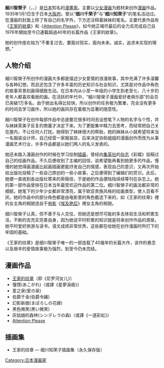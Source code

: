 {{漫畫}}
'''細川智榮子'''（{{lang-ja|細川智栄子}}，{{lang|ja|ほそかわ ちえこ}}，{{bd|1935年|1月1日}}）是[[日本|日本]]知名的[[漫畫家|漫畫家]]。主要以[[少女漫画|少女漫画]]为题材来创作[[漫画|漫画]]作品。1935年1月1日生于日本[[大阪府|大阪府]]。曾以“'''细川千荣子'''”与“'''细川知荣子'''”的笔名活动过。在漫画的封面上除了有自己的名字外，下方还注释着妹妹的笔名。主要代表作品有《[[王家的紋章|王家的紋章]]》和《[[Attention_Please|Attention Please]]》，如今她正竭尽最后的全力去完成自己自1976年開始至今已連載超過40年的长篇作品《王家的紋章》。

她的创作座右铭为“不重复过去，要面对现实，面向未来。诚实，追求未实现的理想。”

== 人物介绍 ==
細川智榮子所创作的漫画大多都是描述少女爱情的浪漫故事，其中充满了许多温馨与各种幻想，而且还包含了许多丰富的历史知识与社会知识，尤其是对作品中角色的故事背景刻画得细致生动。在日本内从小至一年级的小学生到老至七、八十岁的老年人都喜欢看她的画。在活跃的年代中，“細川智榮子漫画爱好者俱乐部”的会员已突破1万多名。由于她出名得比较快，所以创作的任务极为繁重，完全没有更多的时间去学习画作，所以她的画风存在着极为显著的随意性。

細川智榮子在创作每部作品中总是要花很多时间去设想笔下人物的名字与个性，并与妹妹芙美子反复的商量才决定下来。为了更能集中精力去思考，而经常把自己关在屋内，不让任何人打扰。她得到了妹妹很大的帮助，她的妹妹从小就希望将来当一名服装设计师，自己经营一家服装店，后来决定协助姐姐的漫画创作而改为从事漫画艺术行业，许多作品都是以她们两人的名义发表的。

她还未踏入漫画创作的时候在学习绘制[[插画|插画]]，曾经向[[集英社|集英社]]的[[杂志|杂志]]《彩蝶》投稿过自己的绘画作品，不久后便收到了主编的回信，说希望能再看到她更多的作品，慢慢的她觉得画漫画比起画插画更能抒发自己的情感，表现自己的意识，又再次开始给出版社投稿了一些自己原创的一些小故事，之后便得到了编辑们的赏识。此后，她便一直收到各出版社寄来的索稿信，于是她的作品便陆陆续续等刊在杂志上。她的第一部作品曾排在日本当年最受欢迎作品的第二位。细川智榮子的画法都非常的细腻，她笔下的少年少女都非常漂亮，属于欧亚贵族风格的绘画类型，使人百看不厌。她的作品中的部分角色都是由电影里的角色截选下来的，如《王家的纹章》裡的女主角的相貌选自于[[电影|电影]]《[[埃及艳后|埃及艳后]]》裡女主角的相貌。

细川智榮子认真，但不善于与人交往，但她还是想尽可能的多去体验生活和积累生活，不断的去充实完善自身，因为她说平时积累的知识就是将来创作作品的源泉。她平时爱好旅游与读书，语文成绩非常优秀，这些都在给她在创作漫画时所打下的牢固的基础。

《王家的纹章》是细川智榮子唯一的一部连载了40幾年的长篇大作，该作的悬念以及艰辛的爱情故事极为强烈，到至今仍未完结。

== 漫画作品 ==
*[[王家的纹章|王家的纹章]]（即《尼罗河女儿》）
*憧憬(あこがれ)（或譯《星夢淚痕》）
*爱之泉(爱の泉)
*伯爵千金(伯爵令嬢)
*幻影新娘(まぼろしの花嫁)
*黑色微笑(黒い微笑)
*灰姑娘的森林(シンデレラの森)（或譯《一道彩虹》）
*[[Attention_Please|Attention Please]]

== 插画集 ==
*王家的纹章 — 细川知荣子插画集（永久保存版）

{{DEFAULTSORT:Hosokawa Chieko}}
[[Category:日本漫画家|Category:日本漫画家]]